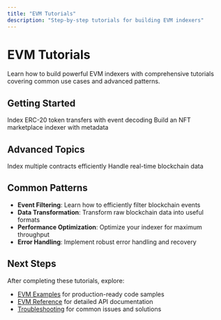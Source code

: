 ```yaml
---
title: "EVM Tutorials"
description: "Step-by-step tutorials for building EVM indexers"
---
```


# EVM Tutorials

Learn how to build powerful EVM indexers with comprehensive tutorials covering common use cases and advanced patterns.

## Getting Started

<CardGroup cols={2}>
  <Card title="Basic Token Transfers" href="/en/sdk/tutorials/basic-transfers">
    Index ERC-20 token transfers with event decoding
  </Card>
  <Card title="NFT Marketplace" href="/en/sdk/tutorials/nft-marketplace">
    Build an NFT marketplace indexer with metadata
  </Card>
</CardGroup>

## Advanced Topics

<CardGroup cols={2}>
  <Card title="Multi-Contract Indexing" href="/en/sdk/tutorials/multi-contract">
    Index multiple contracts efficiently
  </Card>
  <Card title="Real-time Data" href="/en/sdk/tutorials/real-time">
    Handle real-time blockchain data
  </Card>
</CardGroup>

## Common Patterns

- **Event Filtering**: Learn how to efficiently filter blockchain events
- **Data Transformation**: Transform raw blockchain data into useful formats
- **Performance Optimization**: Optimize your indexer for maximum throughput
- **Error Handling**: Implement robust error handling and recovery

## Next Steps

After completing these tutorials, explore:
- [EVM Examples](/en/sdk/examples) for production-ready code samples
- [EVM Reference](/en/sdk/reference) for detailed API documentation
- [Troubleshooting](/en/sdk/troubleshooting) for common issues and solutions
